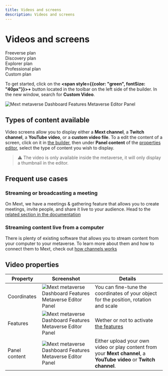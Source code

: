 ```yaml
---
title: Videos and screens
description: Videos and screens
---
```


# Videos and screens

<div class="flex-row">
  <div class="plan">Freeverse plan</div>
  <div class="plan">Discovery plan</div>
  <div class="plan">Explorer plan</div>
  <div class="plan">Professional plan</div>
  <div class="plan">Custom plan</div>
</div>

To get started, click on the **<span style={{color: "green", fontSize: "40px"}}>+</span>** button located in the toolbar on the left side of the builder. In the new window, search for **Custom Video**.

![Mext metaverse Dashboard Features Metaverse Editor Panel](/img/metaverse/custom-video.png)

## Types of content available

Video screens allow you to display either a **Mext channel**, a **Twitch channel**, a **YouTube video**, or a **custom video file**.
To a edit the content of a screen, click on it in [the builder](/docs/metaverse/manage-your-metaverse/customize-your-metaverse/metaverse-editor), then under **Panel content** of the [properties editor](/docs/metaverse/manage-your-metaverse/customize-your-metaverse/types-of-models/videos-and-screens#video-properties), select the type of content you wish to display.

> ⚠ The video is only available inside the metaverse, it will only display a thumbnail in the editor.

## Frequent use cases

### Streaming or broadcasting a meeting

On Mext, we have a meetings & gathering feature that allows you to create meetings, invite people, and share it live to your audience. Head to the [related section in the documentation](/docs/metaverse/manage-your-events/metaverse-tv/broadcasting-a-meeting)

### Streaming content live from a computer

There is plenty of existing software that allows you to stream content from your computer to your metaverse. To learn more about them and how to connect them to Mext, check out [how channels works](/docs/metaverse/manage-your-events/metaverse-tv/how-channels-work)

## Video properties

| Property      | Screenshot                                                                                             | Details                                                                                                                                  |
| ------------- | ------------------------------------------------------------------------------------------------------ | ---------------------------------------------------------------------------------------------------------------------------------------- |
| Coordinates   | ![Mext metaverse Dashboard Features Metaverse Editor Panel](/img/metaverse/properties-coordinates.jpg) | You can fine-tune the coordinates of your object for the position, rotation and scale                                                    |
| Features      | ![Mext metaverse Dashboard Features Metaverse Editor Panel](/img/metaverse/properties-features.jpg)    | Wether or not to activate [the features](/docs/metaverse/manage-your-metaverse/customize-your-metaverse/metaverse-editor#model-features) |
| Panel content | ![Mext metaverse Dashboard Features Metaverse Editor Panel](/img/metaverse/custom-video-file.png)      | Either upload your own video or play content from your **Mext channel**, a **YouTube video** or **Twitch channel**.                      |
